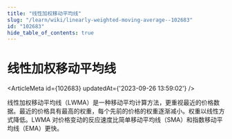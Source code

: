 ```yaml
---
title: "线性加权移动平均线"
slug: "/learn/wiki/linearly-weighted-moving-average--102683"
id: "102683"
hide_table_of_contents: true
---
```



# 线性加权移动平均线

<ArticleMeta id={102683} updatedAt={'2023-09-26 13:59:02'} />
<div className='border-solid border-b border-t-0 my-4 border-[var(--ifm-color-gray-300)]' />

线性加权移动平均线（LWMA）是一种移动平均计算方法，更重视最近的价格数据。最近的价格具有最高的权重，每个先前的价格的权重逐渐减小。权重以线性方式降低。LWMA 对价格变动的反应速度比简单移动平均线（SMA）和指数移动平均线（EMA）更快。
